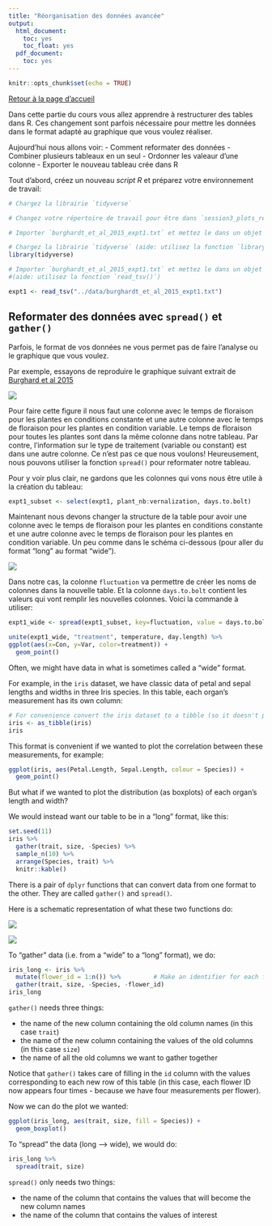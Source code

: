 ```yaml
---
title: "Réorganisation des données avancée"
output:
  html_document:
    toc: yes
    toc_float: yes
  pdf_document:
    toc: yes
---
```


```r
knitr::opts_chunk$set(echo = TRUE)
```

[Retour à la page d'accueil](https://scortijo.github.io/2021_L3_R/)


Dans cette partie du cours vous allez apprendre à restructurer des tables dans R. 
Ces changement sont parfois nécessaire pour mettre les données dans le format adapté au graphique que vous voulez réaliser.

Aujourd’hui nous allons voir:
- Comment reformater des données 
- Combiner plusieurs tableaux en un seul
- Ordonner les valeaur d'une colonne
- Exporter le nouveau tableau crée dans R

Tout d'abord, créez un nouveau _script R_ et préparez votre environnement de travail:


```r
# Chargez la librairie `tidyverse`

# Changez votre répertoire de travail pour être dans `session3_plots_reorganisation`

# Importer `burghardt_et_al_2015_expt1.txt` et mettez le dans un objet appelé `expt1`

```


```r
# Chargez la librairie `tidyverse` (aide: utilisez la fonction `library()`)
library(tidyverse)

# Importer `burghardt_et_al_2015_expt1.txt` et mettez le dans un objet appelé `expt1`
#(aide: utilisez la fonction `read_tsv()`)

expt1 <- read_tsv("../data/burghardt_et_al_2015_expt1.txt")

```



## Reformater des données avec `spread()` et `gather()`

Parfois, le format de vos données ne vous permet pas de faire l'analyse ou le graphique que vous voulez.

Par exemple, essayons de reproduire le graphique suivant extrait de [Burghard et al 2015](https://nph.onlinelibrary.wiley.com/doi/full/10.1111/nph.13799)

 ![](images/Burghard_2015_fig2_a.png)

Pour faire cette figure il nous faut une colonne avec le temps de floraison pour les plantes en conditions constante et une autre colonne avec le temps de floraison pour les plantes en condition variable. 
Le temps de floraison pour toutes les plantes sont dans la même colonne dans notre tableau. Par contre, l'information sur le type de traitement (variable ou constant) est dans une autre colonne. Ce n'est pas ce que nous voulons! 
Heureusement, nous pouvons utiliser la fonction `spread()` pour reformater notre tableau.


Pour y voir plus clair, ne gardons que les colonnes qui vons nous être utile à la création du tableau:



```r

expt1_subset <- select(expt1, plant_nb:vernalization, days.to.bolt)


```

Maintenant nous devons changer la structure de la table pour avoir une colonne avec le temps de floraison pour les plantes en conditions constante et une autre colonne avec le temps de floraison pour les plantes en condition variable. Un peu comme dans le schéma ci-dessous (pour aller du format "long" au format "wide").

![](http://www.datacarpentry.org/R-ecology-lesson/img/spread_data_R.png)

Dans notre cas, la colonne `fluctuation` va permettre de créer les noms de colonnes dans la nouvelle table. Et la colonne `days.to.bolt` contient les valeurs qui vont remplir les nouvelles colonnes. 
Voici la commande à utiliser:




```r

expt1_wide <- spread(expt1_subset, key=fluctuation, value = days.to.bolt)


```




```r

unite(expt1_wide, "treatment", temperature, day.length) %>% 
ggplot(aes(x=Con, y=Var, color=treatment)) +
  geom_point()


```

Often, we might have data in what is sometimes called a "wide" format. 

For example, in the `iris` dataset, we have classic data of petal and sepal 
lengths and widths in three Iris species. 
In this table, each organ's measurement has its own column:

```r
# For convenience convert the iris dataset to a tibble (so it doesn't print out of the screen!)
iris <- as_tibble(iris)
iris
```

This format is convenient if we wanted to plot the correlation between these 
measurements, for example:

```r
ggplot(iris, aes(Petal.Length, Sepal.Length, colour = Species)) + 
  geom_point()
```

But what if we wanted to plot the distribution (as boxplots) of each organ's length
and width?

We would instead want our table to be in a "long" format, like this:

```r
set.seed(11)
iris %>% 
  gather(trait, size, -Species) %>% 
  sample_n(10) %>% 
  arrange(Species, trait) %>% 
  knitr::kable()
```

There is a pair of `dplyr` functions that can convert data from one format to 
the other. They are called `gather()` and `spread()`.

Here is a schematic representation of what these two functions do:

![](http://www.datacarpentry.org/R-ecology-lesson/img/gather_data_R.png)

![](http://www.datacarpentry.org/R-ecology-lesson/img/spread_data_R.png)

To "gather" data (i.e. from a "wide" to a "long" format), we do:

```r
iris_long <- iris %>% 
  mutate(flower_id = 1:n()) %>%         # Make an identifier for each flower
  gather(trait, size, -Species, -flower_id)
iris_long
```

`gather()` needs three things:

- the name of the new column containing the old column names (in this case 
`trait`)
- the name of the new column containing the values of the old columns (in this 
case `size`)
- the name of all the old columns we want to gather together

Notice that `gather()` takes care of filling in the `id` column with the values 
corresponding to each new row of this table (in this case, each flower ID now appears 
four times - because we have four measurements per flower). 

Now we can do the plot we wanted:

```r
ggplot(iris_long, aes(trait, size, fill = Species)) + 
  geom_boxplot()
```

To "spread" the data (long --> wide), we would do:

```r
iris_long %>% 
  spread(trait, size)
```

`spread()` only needs two things:

- the name of the column that contains the values that will become the new column 
names
- the name of the column that contains the values of interest


